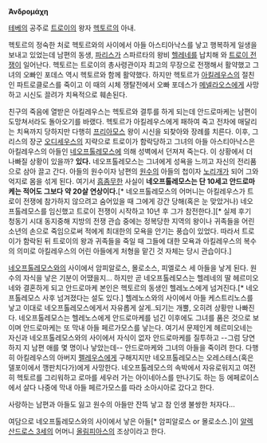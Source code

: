 '''Ἀνδρομάχη'''

[[테베]]의 공주로 [[트로이]]의 왕자 [[헥토르]]의 아내.

헥토르의 정숙한 처로 헥토르와의 사이에서 아들 아스티아낙스를 낳고 행복하게 일생을 보내고 있었는데 남편의 동생, [[파리스]]가 스파르타의 왕비 [[헬레네]]를 납치해 와 [[트로이 전쟁]]이 일어난다. 헥토르는 트로이의 총사령관이자 최고의 무장으로 전쟁해서 활약했고 그녀의 오빠인 포데스 역시 헥토르와 함께 활약했다. 하지만 헥토르가 [[아킬레우스]]의 절친인 파트로클로스를 죽이고 이 때의 시체 쟁탈전에서 오빠 포데스가 [[메넬라오스]]에게 사망하고 시신도 끌려가 치욕적으로 훼손된다.

친구의 죽음에 열받은 아킬레우스는 헥토르와 결투를 하게 되는데 안드로마케는 남편이 도망쳐서라도 돌아오기를 바랬다. 헥토르가 아킬레우스에게 패하여 죽고 전차에 매달리는 치욕까지 당하지만 다행히 [[프리아모스]] 왕이 시신을 되찾아와 장례를 치른다. 이후, 그리스의 장군 [[오디세우스]]의 지략으로 트로이가 함락당하고 그녀의 아들 아스티아낙스은 아킬레우스의 아들인 [[네오프톨레모스]]에 의해 성벽에서 던져져 죽는다. 이 상황에서 더 나빠질 상황이 있을까? '''있다.''' 네오프톨레모스는 그녀에게 성욕을 느끼고 자신의 전리품으로 삼아 끌고 간다. 아들의 원수이자 남편의 [[아킬레우스|원수]]의 아들의 첩이자 [[노리개]]가 되어 그와 억지로 몸을 섞게 된다. 여기서 [[흠좀무]]한 사실이 '''네오프톨레모스는 단 10세고 안드로마케는 적어도 그보다 약 20살 연상이다.'''[* 네오프톨레모스의 어머니는 아킬레우스가 트로이 전쟁에 참가하지 않으려고 숨어있을 때 그에게 강간 당해(혹은 눈 맞았거나) 네오프톨레모스를 임신했고 트로이 전쟁이 시작하고 10년 후 그가 참전한다.][* 실제 후기 청동기 시대 동지중해 지방의 전쟁 관습 중에는 정복당한 지역의 왕이나 귀족들을 어린 소년의 손으로 죽임으로써 적에게 최대한의 모욕을 안기는 풍습이 있었다. 따라서 트로이가 함락된 뒤 트로이의 왕과 귀족들을 죽일 때 그들에 대한 모욕과 아킬레우스의 복수의 의미로 아킬레우스의 어린 아들에게 처형을 맡긴 것 자체는 당시 관습이다.]

[[네오프톨레모스]]와의 사이에서 암피알로스, 몰로소스, 피엘로스 세 아들을 낳게 된다. 원수의 자식을 낳은 기분이 어땠을지... 하지만 곧 네오프톨레모스는 헬레네의 딸 헤르미오네와 결혼하게 되고 안드로마케 본인은 헥토르의 동생인 헬레노스에게 넘겨진다.[* 네오프톨레모스 사후 넘겨졌다는 설도 있다.] 헬레노스와의 사이에서 아들 케스트리노스를 낳고 이대로 네오프톨레모스에게서 자유롭게 살게..되기는 개뿔, 오히려 상황만 나빠진다. 네오프톨레모스는 헬레노스에게 안드로마케를 넘긴 이후에도 그녀를 품은 것으로 보이며 안드로마케는 또 막내 아들 페르가모스를 낳는다. 여기서 문제인게 헤르미오네는 자신과 네오프톨레모스와의 사이에서 자식이 없자 안드로마케를 질투하고 --그럼 당연하지 지 남편 애를 몇 명이나 낳았는데-- 안드로마케와 그녀의 아들을 죽이려 한다. 다행히 아킬레우스의 아버지 [[펠레우스]]에게 구해지지만 네오프톨레모스는 오레스테스(혹은 델포이에서 깽판치다가)에게 사망한다. 네오프톨레모스의 속박에서 자유로워지고 여전히 헥토르를 그리워하고 로마를 세우러 가는 아이네아스를 만나기도 하는 등 에페로이스에서 살다 나중에 막내 아들 페르가모스를 따라 소아시아로 갔다고 한다.

사랑하는 남편과 아들도 잃고 원수의 아들만 잔뜩 낳고 참 인생 불쌍한 처자다...

여담으로 네오프톨레모스와의 사이에서 낳은 아들[* 암피알로스 or 몰로소스.]이 [[알렉산드로스 3세]]의 어머니 [[올림피아스]]의 조상이라고 한다. 


